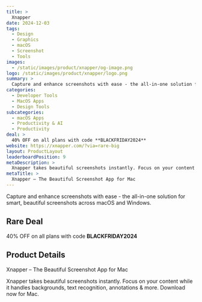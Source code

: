 ```yaml
---
title: >
  Xnapper
date: 2024-12-03
tags:
  - Design
  - Graphics
  - macOS
  - Screenshot
  - Tools
images:
  - /static/images/product/xnapper/og-image.png
logo: /static/images/product/xnapper/logo.png
summary: >
  Capture and enhance screenshots with ease - the all-in-one solution for smart, beautiful screenshots across macOS and Windows.
categories:
  - Developer Tools
  - MacOS Apps
  - Design Tools
subcategories:
  - macOS Apps
  - Productivity & AI
  - Productivity
deal: >
  40% OFF on all plans with code **BLACKFRIDAY2024**
website: https://xnapper.com/?via=rare-big
layout: ProductLayout
leaderboardPosition: 9
metaDescription: >
  Xnapper takes beautiful screenshots instantly. Focus on your content while it handles backgrounds, text recognition, annotations & more. Download now for Mac.
metaTitle: >
  Xnapper – The Beautiful Screenshot App for Mac
---
```

Capture and enhance screenshots with ease - the all-in-one solution for smart, beautiful screenshots across macOS and Windows.

## Rare Deal

40% OFF on all plans with code **BLACKFRIDAY2024**

## Product Details

Xnapper – The Beautiful Screenshot App for Mac

Xnapper takes beautiful screenshots instantly. Focus on your content while it handles backgrounds, text recognition, annotations & more. Download now for Mac.
